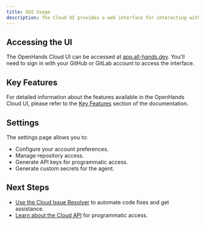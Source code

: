 ```yaml
---
title: GUI Usage
description: The Cloud UI provides a web interface for interacting with OpenHands AI. This page explains how to access and use the OpenHands Cloud UI.
---
```



## Accessing the UI

The OpenHands Cloud UI can be accessed at [app.all-hands.dev](https://app.all-hands.dev). You'll need to sign in with your GitHub or GitLab account to access the interface.


## Key Features

For detailed information about the features available in the OpenHands Cloud UI, please refer to the [Key Features](../key-features) section of the documentation.

## Settings

The settings page allows you to:

- Configure your account preferences.
- Manage repository access.
- Generate API keys for programmatic access.
- Generate custom secrets for the agent.

## Next Steps

- [Use the Cloud Issue Resolver](./cloud-issue-resolver) to automate code fixes and get assistance.
- [Learn about the Cloud API](./cloud-api) for programmatic access.
